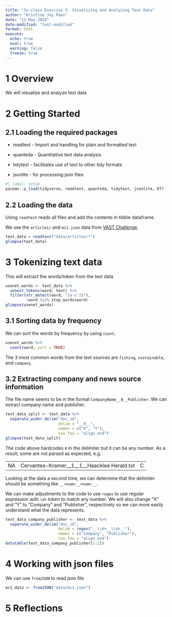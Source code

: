 ```yaml
---
title: "In-class Exercise 5: Visualizing and Analyzing Text Data"
author: "Kristine Joy Paas"
date: "11 May 2024"
date-modified: "last-modified"
format: html
execute: 
  echo: true
  eval: true
  warning: false
  freeze: true
---
```


# 1 Overview

We will visualize and analyze text data

# 2 Getting Started

## 2.1 Loading the required packages

-   readtext - Import and handling for plain and formatted text

-   quanteda - Quantitative text data analysis

-   tidytext - facilitates use of text to other tidy formats

-   jsonlite - for processing json files

```r
#| label: setup
pacman::p_load(tidyverse, readtext, quanteda, tidytext, jsonlite, DT)
```

## 2.2 Loading the data

Using `readtext` reads all files and add the contents in tibble dataframe.

We use the `articles/` and `mc1.json` data from [VAST Challenge](https://vast-challenge.github.io/2024/MC1.html).

```r
text_data = readtext("data/articles/*")
glimpse(text_data)
```

# 3 Tokenizing text data

This will extract the words/token from the text data

```r
usenet_words <- text_data %>%
  unnest_tokens(word, text) %>%
  filter(str_detect(word, "[a-z']$"),
         !word %in% stop_words$word)
glimpse(usenet_words)
```

## 3.1 Sorting data by frequency

We can sort the words by frequency by using `count`.

```r
usenet_words %>%
  count(word, sort = TRUE)
```

The 3 most common words from the text sources are `fishing`, `sustainable`, and `company`.

## 3.2 Extracting company and news source information

The file name seems to be in the format `CompanyName__0__Publisher`. We can extract company name and publisher.

```r
text_data_split <- text_data %>%
  separate_wider_delim("doc_id",
                       delim = "__0__",
                       names = c("X", "Y"),
                       too_few = "align_end")
glimpse(text_data_split)
```

::: callout-tip
The code above hardcodes `0` in the delimiter but it can be any number. As a result, some are not parsed as expected, e.g.

|     |                                                   |     |
|-----|---------------------------------------------------|-----|
| NA  | Cervantes-Kramer\_\_1\_\_1\_\_Haacklee Herald.txt | C   |

Looking at the data a second time, we can determine that the delimiter should be something like `__<num>__<num>__`.
:::

We can make adjustments to the code to use `regex` to use regular expression with `\d+` token to match any number. We will also change "X" and "Y" to "Company" and "Publisher", respectively so we can more easily understand what the data represents.

```r
text_data_company_publisher <- text_data %>%
  separate_wider_delim("doc_id",
                       delim = regex("__\\d+__\\d+__"),
                       names = c("Company", "Publisher"),
                       too_few = "align_end")
datatable(text_data_company_publisher[1:2])
```

# 4 Working with json files

We can use `fromJSON` to read json file

```r
mc1_data <- fromJSON("data/mc1.json")
```

# 5 Reflections
